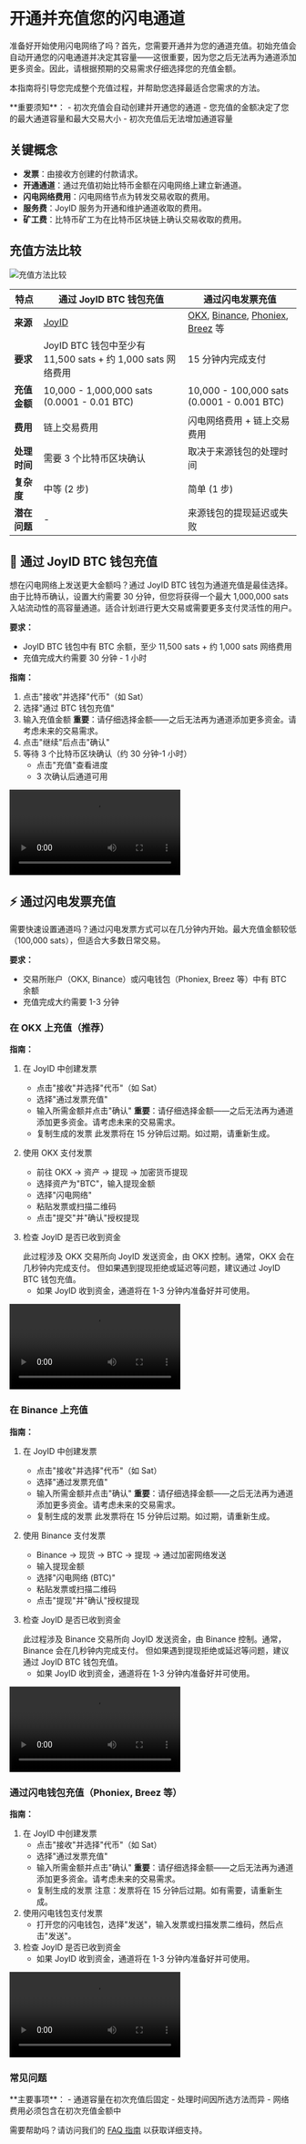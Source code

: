 
# 开通并充值您的闪电通道

准备好开始使用闪电网络了吗？首先，您需要开通并为您的通道充值。初始充值会自动开通您的闪电通道并决定其容量——这很重要，因为您之后无法再为通道添加更多资金。因此，请根据预期的交易需求仔细选择您的充值金额。

本指南将引导您完成整个充值过程，并帮助您选择最适合您需求的方法。

<Callout emoji="💡">
**重要须知**：
- 初次充值会自动创建并开通您的通道
- 您充值的金额决定了您的最大通道容量和最大交易大小
- 初次充值后无法增加通道容量
</Callout>

## 关键概念

- **发票**：由接收方创建的付款请求。
- **开通通道**：通过充值初始比特币金额在闪电网络上建立新通道。
- **闪电网络费用**：闪电网络节点为转发交易收取的费用。
- **服务费**：JoyID 服务为开通和维护通道收取的费用。
- **矿工费**：比特币矿工为在比特币区块链上确认交易收取的费用。

## 充值方法比较
![充值方法比较](/image/funding-method-comparison.png)

| **特点** | **通过 JoyID BTC 钱包充值** | **通过闪电发票充值** |
| --- | --- | --- |
| **来源** | [JoyID](https://app.joy.id/) | [OKX](https://www.okx.com/), [Binance](https://www.binance.com/), [Phoniex](https://www.phoniex.com/), [Breez](https://breez.technology/) 等 |
| **要求** | JoyID BTC 钱包中至少有 11,500 sats + 约 1,000 sats 网络费用 | 15 分钟内完成支付 |
| **充值金额** | 10,000 - 1,000,000 sats (0.0001 - 0.01 BTC) | 10,000 - 100,000 sats (0.0001 - 0.001 BTC) |
| **费用** | 链上交易费用 | 闪电网络费用 + 链上交易费用 |
| **处理时间** | 需要 3 个比特币区块确认 | 取决于来源钱包的处理时间 |
| **复杂度** | 中等 (2 步) | 简单 (1 步) |
| **潜在问题** | - | 来源钱包的提现延迟或失败 |

## 🚀 通过 JoyID BTC 钱包充值
想在闪电网络上发送更大金额吗？通过 JoyID BTC 钱包为通道充值是最佳选择。由于比特币确认，设置大约需要 30 分钟，但您将获得一个最大 1,000,000 sats 入站流动性的高容量通道。适合计划进行更大交易或需要更多支付灵活性的用户。

**要求：**
- JoyID BTC 钱包中有 BTC 余额，至少 11,500 sats + 约 1,000 sats 网络费用
- 充值完成大约需要 30 分钟 - 1 小时

**指南：**
1. 点击"接收"并选择"代币"（如 Sat）
2. 选择"通过 BTC 钱包充值"
3. 输入充值金额
   <Callout emoji="💡">
   **重要**：请仔细选择金额——之后无法再为通道添加更多资金。请考虑未来的交易需求。
   </Callout>
4. 点击"继续"后点击"确认"
5. 等待 3 个比特币区块确认（约 30 分钟-1 小时）
   - 点击"充值"查看进度
   - 3 次确认后通道可用

<video controls src="https://utxostack.s3.us-east-1.amazonaws.com/archive/fund-by-btc-wallet.mp4" title="通过 BTC 钱包充值"></video>

## ⚡ 通过闪电发票充值

需要快速设置通道吗？通过闪电发票方式可以在几分钟内开始。最大充值金额较低（100,000 sats），但适合大多数日常交易。

**要求：**
- 交易所账户（OKX, Binance）或闪电钱包（Phoniex, Breez 等）中有 BTC 余额
- 充值完成大约需要 1-3 分钟

### 在 OKX 上充值（推荐）

**指南：**
1. 在 JoyID 中创建发票
   - 点击"接收"并选择"代币"（如 Sat）
   - 选择"通过发票充值"
   - 输入所需金额并点击"确认"
      <Callout emoji="💡">
      **重要**：请仔细选择金额——之后无法再为通道添加更多资金。请考虑未来的交易需求。
      </Callout>
   - 复制生成的发票
      <Callout emoji="💡">
      此发票将在 15 分钟后过期。如过期，请重新生成。
      </Callout>

2. 使用 OKX 支付发票
   - 前往 OKX → 资产 → 提现 → 加密货币提现
   - 选择资产为"BTC"，输入提现金额
   - 选择"闪电网络"
   - 粘贴发票或扫描二维码
   - 点击"提交"并"确认"授权提现

3. 检查 JoyID 是否已收到资金
   
   <Callout emoji="💡">
   此过程涉及 OKX 交易所向 JoyID 发送资金，由 OKX 控制。通常，OKX 会在几秒钟内完成支付。
   但如果遇到提现拒绝或延迟等问题，建议通过 JoyID BTC 钱包充值。
   </Callout>

   - 如果 JoyID 收到资金，通道将在 1-3 分钟内准备好并可使用。

<video controls src="https://utxostack.s3.us-east-1.amazonaws.com/archive/fund-from-okx.mp4" title="通过 OKX 开通并充值通道"></video>

### 在 Binance 上充值

**指南：**

1. 在 JoyID 中创建发票
   - 点击"接收"并选择"代币"（如 Sat）
   - 选择"通过发票充值"
   - 输入所需金额并点击"确认"
      <Callout emoji="💡">
      **重要**：请仔细选择金额——之后无法再为通道添加更多资金。请考虑未来的交易需求。
      </Callout>
   - 复制生成的发票
      <Callout emoji="💡">
      此发票将在 15 分钟后过期。如过期，请重新生成。
      </Callout>
   
2. 使用 Binance 支付发票
   - Binance → 现货 → BTC → 提现 → 通过加密网络发送
   - 输入提现金额
   - 选择"闪电网络 (BTC)"
   - 粘贴发票或扫描二维码
   - 点击"提现"并"确认"授权提现
  
3. 检查 JoyID 是否已收到资金
   
   <Callout emoji="💡">
   此过程涉及 Binance 交易所向 JoyID 发送资金，由 Binance 控制。通常，Binance 会在几秒钟内完成支付。
   但如果遇到提现拒绝或延迟等问题，建议通过 JoyID BTC 钱包充值。
   </Callout>

   - 如果 JoyID 收到资金，通道将在 1-3 分钟内准备好并可使用。

<video controls src="https://utxostack.s3.us-east-1.amazonaws.com/archive/fund-from-binance.mp4" title="通过 Binance 开通并充值通道"></video>

### 通过闪电钱包充值（Phoniex, Breez 等）

**指南：**

1. 在 JoyID 中创建发票
   - 点击"接收"并选择"代币"（如 Sat）
   - 选择"通过发票充值"
   - 输入所需金额并点击"确认"
      <Callout emoji="💡">
      **重要**：请仔细选择金额——之后无法再为通道添加更多资金。请考虑未来的交易需求。
      </Callout>
   - 复制生成的发票
      <Callout emoji="💡">
      注意：发票将在 15 分钟后过期。如有需要，请重新生成。
      </Callout>
2. 使用闪电钱包支付发票
   - 打开您的闪电钱包，选择"发送"，输入发票或扫描发票二维码，然后点击"发送"。
3. 检查 JoyID 是否已收到资金
   - 如果 JoyID 收到资金，通道将在 1-3 分钟内准备好并可使用。

<video controls src="https://utxostack.s3.us-east-1.amazonaws.com/archive/fund-from-lightning-wallet.mp4" title="通过闪电钱包开通并充值通道"></video>

### 常见问题

<Callout emoji="❓">
**主要事项**：
- 通道容量在初次充值后固定
- 处理时间因所选方法而异
- 网络费用必须包含在初次充值金额中
</Callout>

需要帮助吗？请访问我们的 [FAQ 指南](/faqs) 以获取详细支持。 